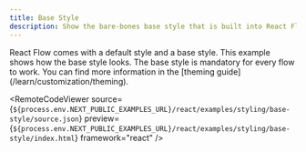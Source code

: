 ```yaml
---
title: Base Style
description: Show the bare-bones base style that is built into React Flow, but is not used by default
---
```



<ExampleLayout>
React Flow comes with a default style and a base style. This example shows how the base style looks. The base style is mandatory for every flow to work.
You can find more information in the [theming guide](/learn/customization/theming).

<RemoteCodeViewer
  source={`${process.env.NEXT_PUBLIC_EXAMPLES_URL}/react/examples/styling/base-style/source.json`}
  preview={`${process.env.NEXT_PUBLIC_EXAMPLES_URL}/react/examples/styling/base-style/index.html`}
  framework="react"
/>
</ExampleLayout>
